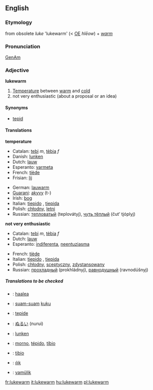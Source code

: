 ==English==

=== Etymology ===
from obsolete ''luke'' 'lukewarm' (< [[w:Old English|OE]] ''hl&#275;ow'') + ''[[warm]]''

=== Pronunciation ===
[[w:General American|GenAm]] {{IPA|[&#716;luk&#712;w&#596;&#633;m]}}

=== Adjective ===
'''lukewarm'''

# [[Temperature]] between [[warm]] and [[cold]]
# not very enthusiastic (about a proposal or an idea)

==== Synonyms ====
*[[tepid]]

==== Translations ====
'''temperature'''
{{top}}<!--languages from A to I go here-->
*Catalan: [[tebi]] ''m'', [[tèbia]] ''f''
*Danish: [[lunken]]
*Dutch: [[lauw]]
*Esperanto: [[varmeta]]
*French: [[tiède]]
*Frisian: [[lij]]
{{mid}}<!--languages from J to Z go here-->
*German: [[lauwarm]]
*[[Guarani]]: [[akyvy]] (t-)
*Irish: [[bog]]
*Italian: [[tiepido]] {{m}}, [[tiepida]] {{f}}
*Polish: [[chłodny]], [[letni]]
*Russian: [[тепловатый]] (teplovátyj), [[чуть тёплый]] (čut’ tjóplyj)
{{bottom}}

'''not very enthusiastic'''
{{top}}<!--languages from A to I go here-->
*Catalan: [[tebi]] ''m'', [[tèbia]] ''f''
*Dutch: [[lauw]]
*Esperanto: [[indiferenta]], [[neentuziasma]]
{{mid}}<!--languages from J to Z go here-->
*French: [[tiède]]
*Italian: [[tiepido]] {{m}}, [[tiepida]] {{f}}
*Polish: [[chłodny]], [[sceptyczny]], [[zdystansowany]]
*Russian: [[прохладный]] (prokhládnyj), [[равнодушный]] (ravnodúšnyj)
{{bottom}}

=====Translations to be checked=====
{{checktrans}}

*{{ttbc|Finnish}}: [[haalea]]
*{{ttbc|Indonesian}}: [[suam-suam]] [[kuku]]
*{{ttbc|Interlingua}}: [[tepide]]
*{{ttbc|Japanese}}: [[ぬるい]] (nurui)
*{{ttbc|Norwegian}}: [[lunken]]
*{{ttbc|Portuguese}}: [[morno]], [[tépido]], [[tíbio]]
*{{ttbc|Spanish}}: [[tibio]]
*{{ttbc|Turkish}}: [[ılık]]
*{{ttbc|Volapük}}: [[vamülik]]


[[fr:lukewarm]]
[[it:lukewarm]]
[[hu:lukewarm]]
[[pl:lukewarm]]